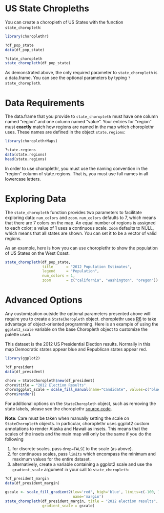 <!--
  %\VignetteEngine{knitr}
%\VignetteIndexEntry{b) US State Choropleths}
-->

US State Chropleths
===

You can create a choropleth of US States with the function `state_choropleth`:

```r
library(choroplethr)

?df_pop_state
data(df_pop_state)

?state_choropleth
state_choropleth(df_pop_state)
```

As demonstrated above, the only required parameter to `state_choropleth` is a data.frame.  You can see the optional parameters by typing `?state_choropleth`.  

# Data Requirements

The data.frame that you provide to `state_choropleth` must have one column named "region" and one column named "value". Your entries for "region" must **exactly** match how regions are named in the map which choroplethr uses.  These names are defined in the object `state.regions`:

```r
library(choroplethrMaps)

?state.regions
data(state.regions)
head(state.regions)
```

In order to use choroplethr, you must use the naming convention in the "region" column of state.regions. That is, you must use full names in all lowercase letters.

# Exploring Data

The `state_choropleth` function provides two parameters to facilitate exploring data: `num_colors` and `zoom`.  `num_colors` defaults to 7, which means that there are 7 colors on the map. An equal number of regions is assigned to each color; a value of 1 uses a continuous scale. `zoom` defaults to NULL, which means that all states are shown. You can set it to be a vector of valid regions.  

As an example, here is how you can use choroplethr to show the population of US States on the West Coast.

```r
state_choropleth(df_pop_state,
                 title      = "2012 Population Estimates",
                 legend     = "Population",
                 num_colors = 1,
                 zoom       = c("california", "washington", "oregon"))
```

# Advanced Options

Any customization outside the optional parameters presented above will require you to create a `StateChoropleth` object.  choroplethr uses [R6](https://github.com/wch/R6) to take advantage of object-oriented programming.  Here is an example of using the `ggplot2_scale` variable on the base Choropleth object to customize the palette used.

This dataset is the 2012 US Presidential Election results. Normally in this map Democratic states appear blue and Republican states appear red.

```r
library(ggplot2)

?df_president 
data(df_president)

choro = StateChoropleth$new(df_president)
choro$title = "2012 Election Results"
choro$ggplot_scale = scale_fill_manual(name="Candidate", values=c("blue", "red"), drop=FALSE)
choro$render()
```

For additional options on the `StateChoropleth` object, such as removing the state labels, please see the choroplethr [source code](https://github.com/arilamstein/choroplethr).

**Note:** Care must be taken when manually setting the scale on `StateChoropleth` objects. In particular, choroplethr uses ggplot2 custom annotations to render Alaska and Hawaii as insets. This means that the scales of the insets and the main map will only be the same if you do the following

1. for discrete scales, pass `drop=FALSE` to the scale (as above).
2. for continuous scales, pass `limits` which encompass the minimum and maximum values for the entire dataset.
3. alternatively, create a variable containing a ggplot2 scale and use the `gradient_scale` argument in your call to `state_choropleth`:

```r
?df_president_margin
data(df_president_margin)

gscale <- scale_fill_gradient2(low='red', high='blue', limits=c(-100, 100),
                               name='margin')
state_choropleth(df_president_margin, title = "2012 election results",
                 gradient_scale = gscale)
```
